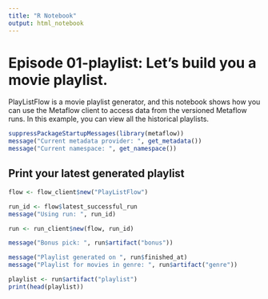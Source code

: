 ```yaml
---
title: "R Notebook"
output: html_notebook
---
```


# Episode 01-playlist: Let's build you a movie playlist.

PlayListFlow is a movie playlist generator, and this notebook shows how you can use the Metaflow client to access data from the versioned Metaflow runs. In this example, you can view all the historical playlists.

```r
suppressPackageStartupMessages(library(metaflow))
message("Current metadata provider: ", get_metadata())
message("Current namespace: ", get_namespace())
```

## Print your latest generated playlist
```r
flow <- flow_client$new("PlayListFlow")

run_id <- flow$latest_successful_run
message("Using run: ", run_id)

run <- run_client$new(flow, run_id)

message("Bonus pick: ", run$artifact("bonus"))

message("Playlist generated on ", run$finished_at)
message("Playlist for movies in genre: ", run$artifact("genre"))

playlist <- run$artifact("playlist")
print(head(playlist))
```

